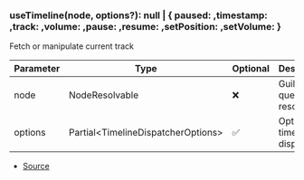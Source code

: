 ### useTimeline(node, options?): null \| \{ paused: ,timestamp: ,track: ,volume: ,pause: ,resume: ,setPosition: ,setVolume:  }
Fetch or manipulate current track



| Parameter | Type | Optional | Description |
| ----------- | ----------- | ----------- | ----------- |
| node | NodeResolvable | ❌ | Guild queue node resolvable |
| options | Partial\<TimelineDispatcherOptions> | ✅ | Options for timeline dispatcher |


- [Source](https://github.com/Androz2091/discord-player/blob/f2dbc02/packages/discord-player/src/hooks/useTimeline.ts#L13)
